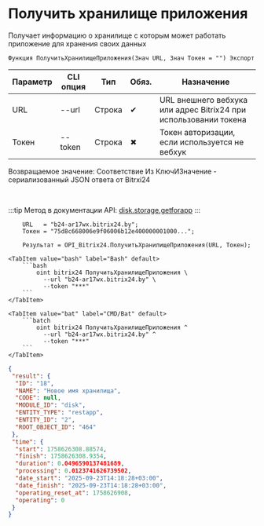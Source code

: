 ﻿---
sidebar_position: 2
description: Получить хранилище приложения и другие функции для работы с Bitrix24 в Открытом пакете интеграций - бесплатной open-source библиотеке интеграций для 1С:Предприятие 8, OneScript и CLI
keywords: [1C, 1С, 1С:Предприятие, 1С:Предприятие 8.3, API, Интеграция, Сервисы, Обмен, OneScript, CLI, Bitrix24]
---


# Получить хранилище приложения
 Получает информацию о хранилище с которым может работать приложение для хранения своих данных



`Функция ПолучитьХранилищеПриложения(Знач URL, Знач Токен = "") Экспорт`

  | Параметр | CLI опция | Тип | Обяз. | Назначение |
  |-|-|-|-|-|
  | URL | --url | Строка | &#x2714; | URL внешнего вебхука или адрес Bitrix24 при использовании токена |
  | Токен | --token | Строка | &#x2716; | Токен авторизации, если используется не вебхук |

  
  Возвращаемое значение:   Соответствие Из КлючИЗначение - сериализованный JSON ответа от Bitrxi24

<br/>

:::tip
Метод в документации API: [disk.storage.getforapp](https://dev.1c-bitrix.ru/rest_help/disk/storage/disk_storage_getforapp.php)
:::
<br/>


```bsl title="Пример использования для 1С:Предприятие/OneScript"
    URL   = "b24-ar17wx.bitrix24.by";
    Токен = "75d8c668006e9f06006b12e400000001000...";

    Результат = OPI_Bitrix24.ПолучитьХранилищеПриложения(URL, Токен);
```
    

 <Tabs>
  
    <TabItem value="bash" label="Bash" default>
        ```bash
            oint bitrix24 ПолучитьХранилищеПриложения \
              --url "b24-ar17wx.bitrix24.by" \
              --token "***"
        ```
    </TabItem>
  
    <TabItem value="bat" label="CMD/Bat" default>
        ```batch
            oint bitrix24 ПолучитьХранилищеПриложения ^
              --url "b24-ar17wx.bitrix24.by" ^
              --token "***"
        ```
    </TabItem>
</Tabs>


```json title="Результат"
{
 "result": {
  "ID": "18",
  "NAME": "Новое имя хранилища",
  "CODE": null,
  "MODULE_ID": "disk",
  "ENTITY_TYPE": "restapp",
  "ENTITY_ID": "2",
  "ROOT_OBJECT_ID": "464"
 },
 "time": {
  "start": 1758626308.88574,
  "finish": 1758626308.9354,
  "duration": 0.0496590137481689,
  "processing": 0.0123741626739502,
  "date_start": "2025-09-23T14:18:28+03:00",
  "date_finish": "2025-09-23T14:18:28+03:00",
  "operating_reset_at": 1758626908,
  "operating": 0
 }
}
```

